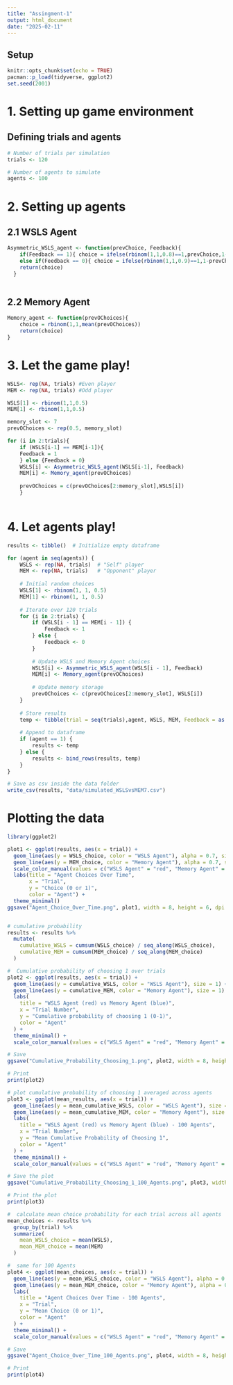 ```yaml
---
title: "Assingment-1"
output: html_document
date: "2025-02-11"
---
```


## Setup
```r
knitr::opts_chunk$set(echo = TRUE)
pacman::p_load(tidyverse, ggplot2)
set.seed(2001)
```

# 1. Setting up game environment
## Defining trials and agents
```r
# Number of trials per simulation
trials <- 120  

# Number of agents to simulate
agents <- 100
```

# 2. Setting up agents
## 2.1 WSLS Agent
```r
Asymmetric_WSLS_agent <- function(prevChoice, Feedback){ 
    if(Feedback == 1){ choice = ifelse(rbinom(1,1,0.8)==1,prevChoice,1-prevChoice)}
    else if(Feedback == 0){ choice = ifelse(rbinom(1,1,0.9)==1,1-prevChoice,prevChoice)} 
    return(choice)
  }
    
```

## 2.2 Memory Agent
```r
Memory_agent <- function(prevOChoices){
    choice = rbinom(1,1,mean(prevOChoices))
    return(choice)
}
```

# 3. Let the game play!
```r
WSLS<- rep(NA, trials) #Even player
MEM <- rep(NA, trials) #Odd player

WSLS[1] <- rbinom(1,1,0.5)
MEM[1] <- rbinom(1,1,0.5)

memory_slot <- 7
prevOChoices <- rep(0.5, memory_slot)

for (i in 2:trials){
    if (WSLS[i-1] == MEM[i-1]){
    Feedback = 1
    } else {Feedback = 0}
    WSLS[i] <- Asymmetric_WSLS_agent(WSLS[i-1], Feedback)
    MEM[i] <- Memory_agent(prevOChoices)
    
    prevOChoices = c(prevOChoices[2:memory_slot],WSLS[i])
    }
    
```

# 4. Let agents play!
```r
results <- tibble()  # Initialize empty dataframe

for (agent in seq(agents)) {
    WSLS <- rep(NA, trials)  # "Self" player
    MEM <- rep(NA, trials)   # "Opponent" player
    
    # Initial random choices
    WSLS[1] <- rbinom(1, 1, 0.5)
    MEM[1] <- rbinom(1, 1, 0.5)
    
    # Iterate over 120 trials
    for (i in 2:trials) {
        if (WSLS[i - 1] == MEM[i - 1]) {
            Feedback <- 1
        } else {
            Feedback <- 0
        }
        
        # Update WSLS and Memory Agent choices
        WSLS[i] <- Asymmetric_WSLS_agent(WSLS[i - 1], Feedback)
        MEM[i] <- Memory_agent(prevOChoices)
        
        # Update memory storage
        prevOChoices <- c(prevOChoices[2:memory_slot], WSLS[i])
    }
    
    # Store results
    temp <- tibble(trial = seq(trials),agent, WSLS, MEM, Feedback = as.numeric(WSLS == MEM))
    
    # Append to dataframe
    if (agent == 1) {
        results <- temp
    } else {
        results <- bind_rows(results, temp)
    }
}

# Save as csv inside the data folder
write_csv(results, "data/simulated_WSLSvsMEM7.csv")
```

# Plotting the data 

```r
library(ggplot2)

plot1 <- ggplot(results, aes(x = trial)) +
  geom_line(aes(y = WSLS_choice, color = "WSLS Agent"), alpha = 0.7, size = 1) +
  geom_line(aes(y = MEM_choice, color = "Memory Agent"), alpha = 0.7, size = 1) +
  scale_color_manual(values = c("WSLS Agent" = "red", "Memory Agent" = "blue")) +
  labs(title = "Agent Choices Over Time",
       x = "Trial",
       y = "Choice (0 or 1)",
       color = "Agent") +
  theme_minimal()
ggsave("Agent_Choice_Over_Time.png", plot1, width = 8, height = 6, dpi = 300)


# cumulative probability 
results <- results %>%
  mutate(
    cumulative_WSLS = cumsum(WSLS_choice) / seq_along(WSLS_choice),
    cumulative_MEM = cumsum(MEM_choice) / seq_along(MEM_choice)
  )

#  Cumulative probability of choosing 1 over trials
plot2 <- ggplot(results, aes(x = trial)) +
  geom_line(aes(y = cumulative_WSLS, color = "WSLS Agent"), size = 1) +
  geom_line(aes(y = cumulative_MEM, color = "Memory Agent"), size = 1) +
  labs(
    title = "WSLS Agent (red) vs Memory Agent (blue)",
    x = "Trial Number",
    y = "Cumulative probability of choosing 1 (0-1)",
    color = "Agent"
  ) +
  theme_minimal() +
  scale_color_manual(values = c("WSLS Agent" = "red", "Memory Agent" = "blue"))

# Save 
ggsave("Cumulative_Probability_Choosing_1.png", plot2, width = 8, height = 6, dpi = 300)

# Print 
print(plot2)

# plot cumulative probability of choosing 1 averaged across agents
plot3 <- ggplot(mean_results, aes(x = trial)) +
  geom_line(aes(y = mean_cumulative_WSLS, color = "WSLS Agent"), size = 1) +
  geom_line(aes(y = mean_cumulative_MEM, color = "Memory Agent"), size = 1) +
  labs(
    title = "WSLS Agent (red) vs Memory Agent (blue) - 100 Agents",
    x = "Trial Number",
    y = "Mean Cumulative Probability of Choosing 1",
    color = "Agent"
  ) +
  theme_minimal() +
  scale_color_manual(values = c("WSLS Agent" = "red", "Memory Agent" = "blue"))

# Save the plot
ggsave("Cumulative_Probability_Choosing_1_100_Agents.png", plot3, width = 8, height = 6, dpi = 300)

# Print the plot
print(plot3)

#  calculate mean choice probability for each trial across all agents
mean_choices <- results %>%
  group_by(trial) %>%
  summarize(
    mean_WSLS_choice = mean(WSLS),
    mean_MEM_choice = mean(MEM)
  )

#  same for 100 Agents
plot4 <- ggplot(mean_choices, aes(x = trial)) +
  geom_line(aes(y = mean_WSLS_choice, color = "WSLS Agent"), alpha = 0.7, size = 1) +
  geom_line(aes(y = mean_MEM_choice, color = "Memory Agent"), alpha = 0.7, size = 1) +
  labs(
    title = "Agent Choices Over Time - 100 Agents",
    x = "Trial",
    y = "Mean Choice (0 or 1)",
    color = "Agent"
  ) +
  theme_minimal() +
  scale_color_manual(values = c("WSLS Agent" = "red", "Memory Agent" = "blue"))

# Save 
ggsave("Agent_Choice_Over_Time_100_Agents.png", plot4, width = 8, height = 6, dpi = 300)

# Print 
print(plot4)
```
